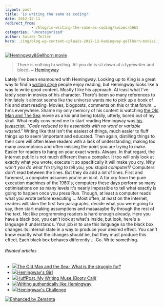 ```yaml
---
layout: post
title: 'Is writing the same as coding?'
date: 2012-12-11
redirect_from: 
            - /blog/is-writing-the-same-as-coding/swizec/5665
categories: 'Uncategorized'
author: Swizec Teller
hero: ./img/blog-wp-content-uploads-2012-12-hemingway-gellhorn-movie1.jpg
---
```

[![Hemingway&Gellhorn movie](http://swizec.com/blog/wp-content/uploads/2012/12/hemingway-gellhorn-movie1.jpg "Hemingway&Gellhorn movie")](./img/blog-wp-content-uploads-2012-12-hemingway-gellhorn-movie1.jpg)

> There is nothing to writing. All you do is sit down at a typewriter and bleed. ~ [Hemingway](http://www.biography.com/people/ernest-hemingway-9334498 "Ernest Hemingway")

Lately I've been enamoured with Hemingway. Looking up to King is a great way to find a [writing style](http://en.wikipedia.org/wiki/Writing_style "Writing style") people enjoy reading, but Hemingway looks like a way to write good content. Mostly I like his approach. At least what I've lately seen in movies of his character. There's been so many references to him lately it almost seems like the universe wants me to pick up a book of his and start reading. Movies, blogposts, comments on this or that forum ... he's everywhere. Shame my only memory of his content is watching [the Old Man and The Sea](http://www.amazon.com/Old-Man-Sea-Ernest-Hemingway/dp/0684801221%3FSubscriptionId%3D0G81C5DAZ03ZR9WH9X82%26tag%3Dageewitahat-20%26linkCode%3Dxm2%26camp%3D2025%26creative%3D165953%26creativeASIN%3D0684801221 "The Old Man and The Sea") movie as a kid and being totally, utterly, bored out of my skull. What really convinced me to start reading Hemingway was [his javascript](http://byfat.xxx/if-hemingway-wrote-javascript). _"Code reduced to its essentials with no word or variable wasted."_ Writing like that isn't the easiest of things, much easier to fluff things up to seem \\important and educated. Then again, distilling things to their core will often leave readers with a lack of understanding, making too many assumptions and often missing the point you are trying to make. Easier for readers to hang on your exact words. Always. In that regard, the internet public is not much different than a compiler. It too will only look at exactly what you wrote, execute it so specifically it will make you cry. _Why won't you do what I'm trying to tell you, you stupid computer!?_ Computers don't read between the lines. But they do add a lot of lines. First and foremost, a computer assumes you're an idiot. A far cry from the pure execution machines of the 1960's, computers these days perform so many optimisations on so many levels it's nearly impossible to tell what exactly is going to happen once you press Run. Though, at least a computer reads what you wrote before executing ... Most often, at least on the internet, readers will skim the first two paragraphs, decide what you were going to say, then start making assumptions and maaaaaybe fly through the rest of the text. Not like programming readers is hard enough already. Here you have a black box, you can't look at what's inside, but look, here's a language it understands. Your job is to use this language so the black box changes its internal state in a way to produce your desired effect. You can't know exactly what the changes should be, but they must produce this effect. Each black box behaves differently ... Go. Write something.

###### Related articles

- [![](http://i.zemanta.com/118217162_80_80.jpg)](http://hopepen.wordpress.com/2012/10/12/the-old-man-and-the-sea/)[The Old Man and the Sea- What is the struggle for?](http://hopepen.wordpress.com/2012/10/12/the-old-man-and-the-sea/)
- [![](http://i.zemanta.com/126591132_80_80.jpg)](http://themodernmanuscript.wordpress.com/2012/11/18/hemingways-girl/)[Hemingway's Girl](http://themodernmanuscript.wordpress.com/2012/11/18/hemingways-girl/)
- [![](http://i.zemanta.com/131461613_80_80.jpg)](http://thetalesofawriter.wordpress.com/2012/12/10/huffpost-my-writing-muse-booty-call/)[HuffPost, My Writing Muse (Booty Call)](http://thetalesofawriter.wordpress.com/2012/12/10/huffpost-my-writing-muse-booty-call/)
- [![](http://i.zemanta.com/118675487_80_80.jpg)](http://naimeless.wordpress.com/2012/10/14/1361/)[Writing authentically like Hemingway](http://naimeless.wordpress.com/2012/10/14/1361/)
- [![](http://i.zemanta.com/128096259_80_80.jpg)](http://musingbymoonlight.com/2012/11/26/hemingways-challenge/)[Hemingway's Challenge](http://musingbymoonlight.com/2012/11/26/hemingways-challenge/)

[![Enhanced by Zemanta](http://img.zemanta.com/zemified_e.png?x-id=29cea4b9-11d8-4327-a440-490424f217b0)](http://www.zemanta.com/?px "Enhanced by Zemanta")